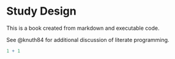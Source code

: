 # Study Design

This is a book created from markdown and executable code.

See @knuth84 for additional discussion of literate programming.

```r
1 + 1
```
